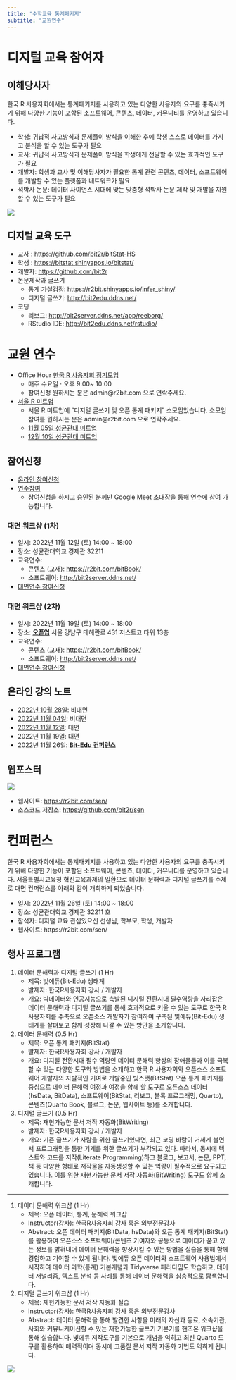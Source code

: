 ```yaml
---
title: "수학교육 통계패키지"
subtitle: "교원연수"
---
```


# 디지털 교육 참여자

## 이해당사자

한국 R 사용자회에서는 통계패키지를 사용하고 있는 다양한 사용자의 요구를 충족시키기 위해 다양한 기능이 포함된 소프트웨어, 콘텐츠, 데이터, 커뮤니티를 운영하고 있습니다.


- 학생: 귀납적 사고방식과 문제풀이 방식을 이해한 후에 학생 스스로 데이터를 가지고 분석을 할 수 있는 도구가 필요
- 교사: 귀납적 사고방식과 문제풀이 방식을 학생에게 전달할 수 있는 효과적인 도구가 필요
- 개발자: 학생과 교사 및 이해당사자가 필요한 통계 관련 콘텐츠, 데이터, 소프트웨어를 개발할 수 있는 플랫폼과 네트워크가 필요
- 석박사 논문: 데이터 사이언스 시대에 맞는 맞춤형 석박사 논문 제작 및 개발을 지원할 수 있는 도구가 필요


![](images/stakeholders.jpg)

## 디지털 교육 도구

- 교사 : <https://github.com/bit2r/bitStat-HS>
- 학생 : <https://bitstat.shinyapps.io/bitstat/>
- 개발자: <https://github.com/bit2r>
- 논문제작과 글쓰기
  -	통계 가설검정: <https://r2bit.shinyapps.io/infer_shiny/>
  -	디지털 글쓰기: <http://bit2edu.ddns.net/>
- 코딩
  - 리보그: <http://bit2server.ddns.net/app/reeborg/>
  - RStudio IDE: <http://bit2edu.ddns.net/rstudio/>

# 교원 연수

- Office Hour [한국 R 사용자회 정기모임](https://meet.google.com/krv-apoo-dks)
  - 매주 수요일 · 오후 9:00~ 10:00
  - 참여신청 원하시는 분은 admin@r2bit.com 으로 연락주세요.
- [서울 R 미트업](https://www.meetup.com/seoul-r-meetup/)
  - 서울 R 미트업에 "디지털 글쓰기 및 오픈 통계 패키지" 소모임있습니다. 소모임 참여를 원하시는 분은 admin@r2bit.com 으로 연락주세요.
  - [11월 05일 성균관대 미트업](https://www.meetup.com/seoul-r-meetup/events/288178926/)
  - [12월 10일 성균관대 미트업](https://www.meetup.com/seoul-r-meetup/events/289059335/)

## 참여신청

- [온라인 참여신청](https://forms.gle/ccqTfzB7wdnuJ9ED7)
- [연수참여](https://meet.google.com/tgf-dfnu-dct)
    - 참여신청을 하시고 승인된 분께만 Google Meet 초대장을 통해 연수에 참여 가능합니다.


:::{.callout-warning}
### 대면 워크샵 (1차)

- 일시: 2022년 11월 12일 (토) 14:00 ~ 18:00
- 장소: 성균관대학교 경제관 32211
- 교육연수: 
    * 콘텐츠 (교재): <https://r2bit.com/bitBook/>
    * 소프트웨어: <http://bit2server.ddns.net/>
- [대면연수 참여신청](https://forms.gle/ccqTfzB7wdnuJ9ED7)

:::


:::{.callout-note}
### 대면 워크샵 (2차)

- 일시: 2022년 11월 19일 (토) 14:00 ~ 18:00
- 장소: [**오픈업**](http://kko.to/uHUZfXL-_f) 서울 강남구 테헤란로 431 저스트코 타워 13층 
- 교육연수: 
    * 콘텐츠 (교재): <https://r2bit.com/bitBook/>
    * 소프트웨어: <http://bit2server.ddns.net/>
- [대면연수 참여신청](https://forms.gle/ccqTfzB7wdnuJ9ED7)

:::


## 온라인 강의 노트

- [2022년 10월 28일](https://hackmd.io/GpU9h5ztSmibb8LjQ4nwYA): 비대면
- [2022년 11월 04일](https://hackmd.io/jgEcX19iQViK35bo1ZZYLA): 비대면
- [2022년 11월 12일](https://hackmd.io/SQAbmAuHS0OgH7xdSYfKSw): 대면
- 2022년 11월 19일: 대면
- 2022년 11월 26일: [**Bit-Edu 컨퍼런스**](https://www.meetup.com/seoul-r-meetup/events/289596122/)

## 웹포스터

![](images/web-poster.jpg)


:::{.callout-note}
- 웹사이트: <https://r2bit.com/sen/>
- 소스코드 저장소: <https://github.com/bit2r/sen>
:::


# 컨퍼런스

한국 R 사용자회에서는 통계패키지를 사용하고 있는 다양한 사용자의 요구를 충족시키기 위해 다양한 기능이 포함된 소프트웨어, 콘텐츠, 데이터, 커뮤니티를 운영하고 있습니다.
서울특별시교육청 혁신교육과제의 일환으로 데이터 문해력과 디지털 글쓰기를 주제로 대면 컨퍼런스를 아래와 같이 개최하게 되었습니다.

- 일시: 2022년 11월 26일 (토) 14:00 ~ 18:00
- 장소: 성균관대학교 경제관 32211 호
- 참석자: 디지털 교육 관심있으신 선생님, 학부모, 학생, 개발자
- 웹사이트: https://r2bit.com/sen/

## 행사 프로그램

1. 데이터 문해력과 디지털 글쓰기 (1 Hr)
    - 제목: 빛에듀(Bit-Edu) 생태계
    - 발제자: 한국R사용자회 강사 / 개발자
    - 개요: 빅데이터와 인공지능으로 촉발된 디지털 전환시대 필수역량을 자리잡은 데이터 문해력과 디지털 글쓰기를 통해 효과적으로 키울 수 있는 도구로 한국 R 사용자회를 주축으로 오픈소스 개발자가 참여하여 구축된 빛에듀(Bit-Edu) 생태계를 살펴보고 함께 성장해 나갈 수 있는 방안을 소개합니다.
2. 데이터 문해력 (0.5 Hr)
    - 제목: 오픈 통계 패키지(BitStat)
    - 발제자: 한국R사용자회 강사 / 개발자
    - 개요: 디지털 전환시대 필수 역량인 데이터 문해력 향상의 장애물들과 이를 극복할 수 있는 다양한 도구와 방법을 소개하고 한국 R 사용자회와 오픈소스 소프트웨어 개발자의 자발적인 기여로 개발중인 빛스탯(BitStat) 오픈 통계 패키지를 중심으로 데이터 문해력 여정과 여정을 함께 할 도구로 오픈소스 데이터(hsData, BitData), 소프트웨어(BitStat, 리보그, 블록 프로그래밍, Quarto), 콘텐츠(Quarto Book, 블로그, 논문, 웹사이트 등)를 소개합니다.
3. 디지털 글쓰기 (0.5 Hr)
    - 제목: 재현가능한 문서 저작 자동화(BitWriting)
    - 발제자: 한국R사용자회 강사 / 개발자
    - 개요: 기존 글쓰기가 사람을 위한 글쓰기였다면, 최근 코딩 바람이 거세게 불면서 프로그래밍을 통한 기계를 위한 글쓰기가 부각되고 있다. 따라서, 동시에 텍스트와 코드를 저작(Literate Programming)하고 블로그, 보고서, 논문, PPT, 책 등 다양한 형태로 저작물을 자동생성할 수 있는 역량이 필수적으로 요구되고 있습니다. 이를 위한 재현가능한 문서 저작 자동화(BitWriting) 도구도 함께 소개합니다.
    
---

1. 데이터 문해력 워크샵 (1 Hr)
    - 제목: 오픈 데이터, 통계, 문해력 워크샵
    - Instructor(강사): 한국R사용자회 강사 혹은 외부전문강사
    - Abstract: 오픈 데이터 패키지(BitData, hsData)와 오픈 통계 패키지(BitStat)를 활용하여 오픈소스 소프트웨어/콘텐츠 기여자와 공동으로 데이터가 품고 있는 정보를 밝혀내어 데이터 문해력을 향상시킬 수 있는 방법을 실습을 통해 함께 경험하고 기여할 수 있게 됩니다. 빛에듀 오픈 데이터와 소프트웨어 사용법에서 시작하여 데이터 과학(통계) 기본개념과 Tidyverse 패러다임도 학습하고, 데이터 저널리즘, 텍스트 분석 등 사례를 통해 데이터 문해력을 심층적으로 탐색합니다.
1. 디지털 글쓰기 워크샵 (1 Hr)
    - 제목: 재현가능한 문서 저작 자동화 실습
    - Instructor(강사): 한국R사용자회 강사 혹은 외부전문강사
    - Abstract: 데이터 문해력을 통해 발견한 사항을 미래의 자신과 동료, 소속기관, 사회와 커뮤니케이션할 수 있는 재현가능한 글쓰기 기본기를 핸즈온 워크샵을 통해 실습합니다. 빛에듀 저작도구를 기본으로 개념을 익히고 최신 Quarto 도구를 활용하여 매력적이며 동시에 고품질 문서 저작 자동화 기법도 익히게 됩니다.

![](images/conference_preview.png)


